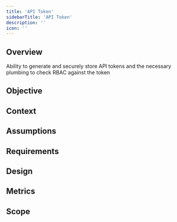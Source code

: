 ```yaml
---
title: 'API Token'
sidebarTitle: 'API Token'
description: ''
icon: ''
---
```


## Overview

Ability to generate and securely store API tokens and the necessary plumbing to check RBAC against the token

## Objective

## Context

## Assumptions

## Requirements

## Design

## Metrics

## Scope